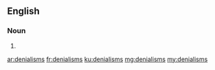 ==English==

===Noun===
{{head|en|noun plural form}}

# {{plural of|denialism|lang=en}}

[[ar:denialisms]]
[[fr:denialisms]]
[[ku:denialisms]]
[[mg:denialisms]]
[[my:denialisms]]